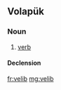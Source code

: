==Volapük==

===Noun===
{{vo-noun}}

# [[verb]]

====Declension====
{{vo-decl-noun}}

[[fr:velib]]
[[mg:velib]]